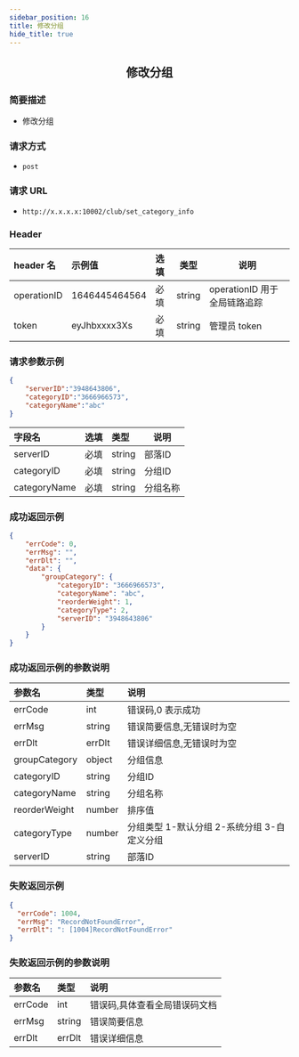 ```yaml
---
sidebar_position: 16
title: 修改分组
hide_title: true
---
```


<center>

## 修改分组

</center>

### 简要描述

- 修改分组

### 请求方式

- `post`

### 请求 URL

- `http://x.x.x.x:10002/club/set_category_info`

### Header

| header 名   | 示例值        | 选填 | 类型   | 说明                         |
| :---------- | :------------ | :--- | ------ | ---------------------------- |
| operationID | 1646445464564 | 必填 | string | operationID 用于全局链路追踪 |
| token       | eyJhbxxxx3Xs  | 必填 | string | 管理员 token                 |

### 请求参数示例

```json
{   
    "serverID":"3948643806",
    "categoryID":"3666966573",
    "categoryName":"abc"
}
```

| 字段名                                | 选填 | 类型   | 说明                                                                                                                                  |
| :------------------------------------ | :--- | :----- | ------------------------------------------------------------------------------------------------------------------------------------- |
| serverID                      | 必填 | string | 部落ID                                                                                                                          |
| categoryID                    | 必填 | string | 分组ID                                                                                                                      |
| categoryName                  | 必填 | string | 分组名称                                                                                                                              |


### 成功返回示例

```json
{
    "errCode": 0,
    "errMsg": "",
    "errDlt": "",
    "data": {
        "groupCategory": {
            "categoryID": "3666966573",
            "categoryName": "abc",
            "reorderWeight": 1,
            "categoryType": 2,
            "serverID": "3948643806"
        }
    }
}
```

### 成功返回示例的参数说明

| 参数名  | 类型   | 说明                         |
| :------ | :----- | :--------------------------- |
| errCode | int    | 错误码,0 表示成功            |
| errMsg  | string | 错误简要信息,无错误时为空    |
| errDlt  | errDlt | 错误详细信息,无错误时为空    |
| groupCategory    | object | 分组信息 |
| categoryID       | string | 分组ID |
| categoryName     | string | 分组名称 |
| reorderWeight    | number | 排序值 |
| categoryType     | number | 分组类型 1-默认分组 2-系统分组 3-自定义分组 |
| serverID         | string | 部落ID |



### 失败返回示例

```json
{
  "errCode": 1004,
  "errMsg": "RecordNotFoundError",
  "errDlt": ": [1004]RecordNotFoundError"
}
```

### 失败返回示例的参数说明

| 参数名  | 类型   | 说明                          |
| :------ | :----- | :---------------------------- |
| errCode | int    | 错误码,具体查看全局错误码文档 |
| errMsg  | string | 错误简要信息                  |
| errDlt  | errDlt | 错误详细信息                  |
